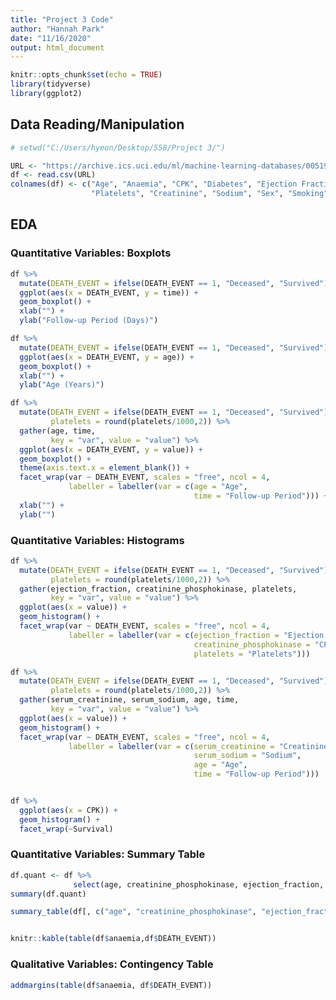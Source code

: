 ```yaml
---
title: "Project 3 Code"
author: "Hannah Park"
date: "11/16/2020"
output: html_document
---
```


```r
knitr::opts_chunk$set(echo = TRUE)
library(tidyverse)
library(ggplot2)
```

## Data Reading/Manipulation  
```r
# setwd("C:/Users/hyeon/Desktop/558/Project 3/")

URL <- "https://archive.ics.uci.edu/ml/machine-learning-databases/00519/heart_failure_clinical_records_dataset.csv"
df <- read.csv(URL)
colnames(df) <- c("Age", "Anaemia", "CPK", "Diabetes", "Ejection Fraction", "Blood Pressure", 
                  "Platelets", "Creatinine", "Sodium", "Sex", "Smoking", "Time", "Survival")

```

## EDA  

### Quantitative Variables: Boxplots
```r
df %>%
  mutate(DEATH_EVENT = ifelse(DEATH_EVENT == 1, "Deceased", "Survived")) %>%
  ggplot(aes(x = DEATH_EVENT, y = time)) +
  geom_boxplot() +
  xlab("") +
  ylab("Follow-up Period (Days)")

df %>%
  mutate(DEATH_EVENT = ifelse(DEATH_EVENT == 1, "Deceased", "Survived")) %>%
  ggplot(aes(x = DEATH_EVENT, y = age)) +
  geom_boxplot() +
  xlab("") +
  ylab("Age (Years)")

df %>%
  mutate(DEATH_EVENT = ifelse(DEATH_EVENT == 1, "Deceased", "Survived"),
         platelets = round(platelets/1000,2)) %>%
  gather(age, time,
         key = "var", value = "value") %>%
  ggplot(aes(x = DEATH_EVENT, y = value)) +
  geom_boxplot() +
  theme(axis.text.x = element_blank()) +
  facet_wrap(var ~ DEATH_EVENT, scales = "free", ncol = 4,
             labeller = labeller(var = c(age = "Age",
                                         time = "Follow-up Period"))) +
  xlab("") +
  ylab("")
```

### Quantitative Variables: Histograms  
```r
df %>%
  mutate(DEATH_EVENT = ifelse(DEATH_EVENT == 1, "Deceased", "Survived"),
         platelets = round(platelets/1000,2)) %>%
  gather(ejection_fraction, creatinine_phosphokinase, platelets,
         key = "var", value = "value") %>%
  ggplot(aes(x = value)) +
  geom_histogram() +
  facet_wrap(var ~ DEATH_EVENT, scales = "free", ncol = 4,
             labeller = labeller(var = c(ejection_fraction = "Ejection Fraction",
                                         creatinine_phosphokinase = "CPK",
                                         platelets = "Platelets"))) 

df %>%
  mutate(DEATH_EVENT = ifelse(DEATH_EVENT == 1, "Deceased", "Survived"),
         platelets = round(platelets/1000,2)) %>%
  gather(serum_creatinine, serum_sodium, age, time,
         key = "var", value = "value") %>%
  ggplot(aes(x = value)) +
  geom_histogram() +
  facet_wrap(var ~ DEATH_EVENT, scales = "free", ncol = 4,
             labeller = labeller(var = c(serum_creatinine = "Creatinine",
                                         serum_sodium = "Sodium",
                                         age = "Age",
                                         time = "Follow-up Period"))) 


df %>%
  ggplot(aes(x = CPK)) +
  geom_histogram() +
  facet_wrap(~Survival)
```
### Quantitative Variables: Summary Table  
```r
df.quant <- df %>%
              select(age, creatinine_phosphokinase, ejection_fraction, platelets, serum_creatinine, serum_sodium, time)
summary(df.quant)

summary_table(df[, c("age", "creatinine_phosphokinase", "ejection_fraction", "platelets", "serum_creatinine", "serum_sodium", "time")])


knitr::kable(table(df$anaemia,df$DEATH_EVENT))
```



### Qualitative Variables: Contingency Table  
```r
addmargins(table(df$anaemia, df$DEATH_EVENT))

```






































